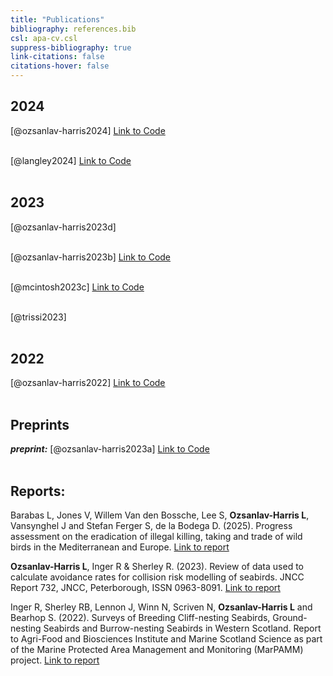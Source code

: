 ```yaml
---
title: "Publications"
bibliography: references.bib
csl: apa-cv.csl
suppress-bibliography: true
link-citations: false
citations-hover: false
---
```


## 2024

[@ozsanlav-harris2024] [Link to Code](https://github.com/LukeOzsanlav/Islay_ShootingDisturbance) <br/><br/>

[@langley2024] [Link to Code](https://github.com/ExMove/ExMove) <br/><br/>

## 2023

[@ozsanlav-harris2023d] <br/><br/>

[@ozsanlav-harris2023b] [Link to Code](https://github.com/LukeOzsanlav/GWfGMetapopDemography) <br/><br/>

[@mcintosh2023c] [Link to Code](https://github.com/LukeOzsanlav/Islay_LeadGeese) <br/><br/>

[@trissi2023] <br/><br/>

## 2022

[@ozsanlav-harris2022] [Link to Code](https://github.com/LukeOzsanlav/AnimalBioMethods) <br/><br/>

## Preprints

***preprint:*** [@ozsanlav-harris2023a] [Link to Code](https://github.com/LukeOzsanlav/YBW_Vagrancy) <br/><br/>

## Reports:

Barabas L, Jones V, Willem Van den Bossche, Lee S, **Ozsanlav-Harris L**, Vansynghel J and Stefan Ferger S, de la Bodega D. (2025). Progress assessment on the eradication of illegal killing, taking and trade of wild birds in the Mediterranean and Europe. [Link to report](https://datazone.birdlife.org/publications/the-killing-3)

**Ozsanlav-Harris L**, Inger R & Sherley R. (2023). Review of data used to calculate avoidance rates for collision risk modelling of seabirds. JNCC Report 732, JNCC, Peterborough, ISSN 0963-8091. [Link to report](https://hub.jncc.gov.uk/assets/de5903fe-81c5-4a37-a5bc-387cf704924d)

Inger R, Sherley RB, Lennon J, Winn N, Scriven N, **Ozsanlav-Harris L** and Bearhop S. (2022). Surveys of Breeding Cliff-nesting Seabirds, Ground-nesting Seabirds and Burrow-nesting Seabirds in Western Scotland. Report to Agri-Food and Biosciences Institute and Marine Scotland Science as part of the Marine Protected Area Management and Monitoring (MarPAMM) project. [Link to report](https://www.mpa-management.eu/wp-content/uploads/2023/06/Surveys-of-Breeding-Cliff-nesting-Seabirds-Ground-nesting-Seabirds-and-Burrow-nesting-Seabirds-in-Western-Scotland.pdf)